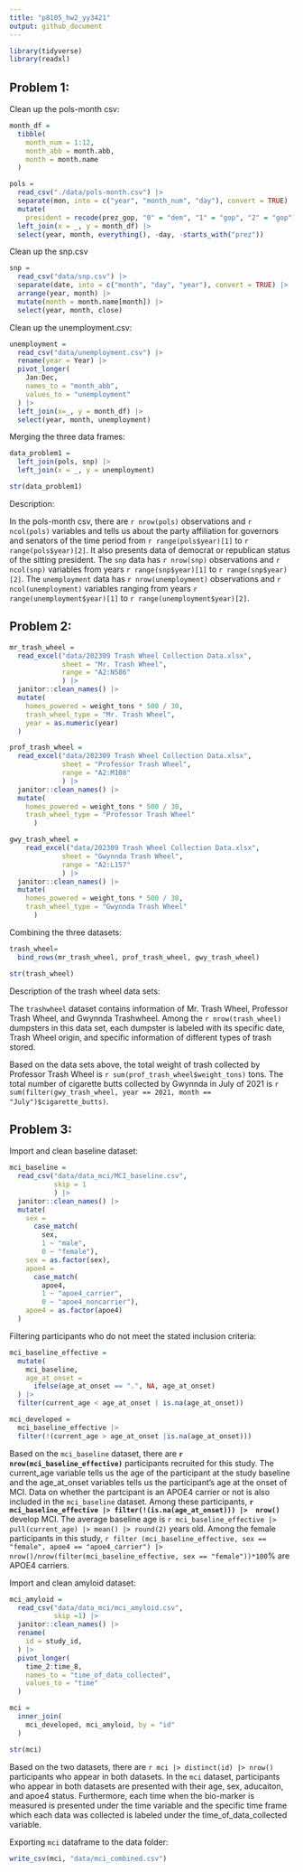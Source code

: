 ```yaml
---
title: "p8105_hw2_yy3421"
output: github_document
---
```


```r
library(tidyverse)
library(readxl)
```

## Problem 1:

Clean up the pols-month csv:
```r
month_df = 
  tibble(
    month_num = 1:12,
    month_abb = month.abb,
    month = month.name
  )

pols = 
  read_csv("./data/pols-month.csv") |>
  separate(mon, into = c("year", "month_num", "day"), convert = TRUE) |>
  mutate(
    president = recode(prez_gop, "0" = "dem", "1" = "gop", "2" = "gop")) |>
  left_join(x = _, y = month_df) |> 
  select(year, month, everything(), -day, -starts_with("prez")) 
```

Clean up the snp.csv
```r
snp = 
  read_csv("data/snp.csv") |> 
  separate(date, into = c("month", "day", "year"), convert = TRUE) |> 
  arrange(year, month) |> 
  mutate(month = month.name[month]) |> 
  select(year, month, close)
```

Clean up the unemployment.csv:
```r
unemployment = 
  read_csv("data/unemployment.csv") |> 
  rename(year = Year) |> 
  pivot_longer(
    Jan:Dec,
    names_to = "month_abb",
    values_to = "unemployment"
  ) |> 
  left_join(x=_, y = month_df) |> 
  select(year, month, unemployment)
```

Merging the three data frames:

```r
data_problem1 = 
  left_join(pols, snp) |> 
  left_join(x = _, y = unemployment)

str(data_problem1)
```

Description:

In the pols-month csv, there are `r nrow(pols)` observations and `r ncol(pols)` variables and tells us about the party affiliation for governors and senators of the time period from `r range(pols$year)[1]` to `r range(pols$year)[2]`. It also presents data of democrat or republican status of the sitting president. The `snp` data has `r nrow(snp)` observations and `r ncol(snp)` variables from years `r range(snp$year)[1]` to `r range(snp$year)[2]`. The `unemployment` data has `r nrow(unemployment)` observations and `r ncol(unemployment)` variables ranging from years `r range(unemployment$year)[1]` to `r range(unemployment$year)[2]`. 

## Problem 2:
```r
mr_trash_wheel = 
  read_excel("data/202309 Trash Wheel Collection Data.xlsx",
             sheet = "Mr. Trash Wheel",
             range = "A2:N586"
             ) |> 
  janitor::clean_names() |> 
  mutate(
    homes_powered = weight_tons * 500 / 30,
    trash_wheel_type = "Mr. Trash Wheel",
    year = as.numeric(year)
  )

prof_trash_wheel =
  read_excel("data/202309 Trash Wheel Collection Data.xlsx",
             sheet = "Professor Trash Wheel",
             range = "A2:M108"
             ) |> 
  janitor::clean_names() |> 
  mutate(
    homes_powered = weight_tons * 500 / 30,
    trash_wheel_type = "Professor Trash Wheel"
      )

gwy_trash_wheel = 
    read_excel("data/202309 Trash Wheel Collection Data.xlsx",
             sheet = "Gwynnda Trash Wheel",
             range = "A2:L157"
             ) |> 
  janitor::clean_names() |> 
  mutate(
    homes_powered = weight_tons * 500 / 30,
    trash_wheel_type = "Gwynnda Trash Wheel"
      )

```

Combining the three datasets:
```r
trash_wheel=
  bind_rows(mr_trash_wheel, prof_trash_wheel, gwy_trash_wheel)
```

```r
str(trash_wheel)
```

Description of the trash wheel data sets:

The `trashwheel` dataset contains information of Mr. Trash Wheel, Professor Trash Wheel, and Gwynnda Trashwheel. Among the `r nrow(trash_wheel)` dumpsters in this data set, each dumpster is labeled with its specific date, Trash Wheel origin, and specific information of different types of trash stored.

Based on the data sets above, the total weight of trash collected by Professor Trash Wheel is `r sum(prof_trash_wheel$weight_tons)` tons. The total number of cigarette butts collected by Gwynnda in July of 2021 is `r sum(filter(gwy_trash_wheel, year == 2021, month == "July")$cigarette_butts)`. 

## Problem 3:

Import and clean baseline dataset:

```r
mci_baseline = 
  read_csv("data/data_mci/MCI_baseline.csv",
           skip = 1
           ) |> 
  janitor::clean_names() |> 
  mutate(
    sex = 
      case_match(
        sex,
        1 ~ "male",
        0 ~ "female"),
    sex = as.factor(sex),
    apoe4 =
      case_match(
        apoe4,
        1 ~ "apoe4_carrier",
        0 ~ "apoe4_noncarrier"),
    apoe4 = as.factor(apoe4)
  )
```

Filtering participants who do not meet the stated inclusion criteria:
```r
mci_baseline_effective = 
  mutate(
    mci_baseline,
    age_at_onset = 
      ifelse(age_at_onset == ".", NA, age_at_onset)
  ) |> 
  filter(current_age < age_at_onset | is.na(age_at_onset))
```

```r
mci_developed =
  mci_baseline_effective |> 
  filter(!(current_age > age_at_onset |is.na(age_at_onset)))
```


Based on the `mci_baseline` dataset, there are **`r nrow(mci_baseline_effective)`** participants recruited for this study. The current_age variable tells us the age of the participant at the study baseline and the age_at_onset variables tells us the participant's age at the onset of MCI. Data on whether the partcipant is an APOE4 carrier or not is also included in the `mci_baseline` dataset. Among these participants, **`r mci_baseline_effective |> filter(!(is.na(age_at_onset))) |>  nrow()`** develop MCI. The average baseline age is `r mci_baseline_effective |> pull(current_age) |> mean() |> round(2)` years old. Among the female participants in this study, `r filter (mci_baseline_effective, sex == "female", apoe4 == "apoe4_carrier") |> nrow()/nrow(filter(mci_baseline_effective, sex == "female"))*100`% are APOE4 carriers.

Import and clean amyloid dataset:
```r
mci_amyloid = 
  read_csv("data/data_mci/mci_amyloid.csv",
           skip =1) |> 
  janitor::clean_names() |> 
  rename(
    id = study_id,
  ) |> 
  pivot_longer(
    time_2:time_8,
    names_to = "time_of_data_collected",
    values_to = "time"
  ) 
```

```r
mci = 
  inner_join(
    mci_developed, mci_amyloid, by = "id"
  )
```

```r
str(mci)
```

Based on the two datasets, there are `r mci |> distinct(id) |> nrow()` participants who appear in both datasets. In the `mci` dataset, participants who appear in both datasets are presented with their age, sex, aducaiton, and apoe4 status. Furthermore, each time when the bio-marker is measured is presented under the time variable and the specific time frame which each data was collected is labeled under the time_of_data_collected variable. 

Exporting `mci` dataframe to the data folder:
```r
write_csv(mci, "data/mci_combined.csv")
```

